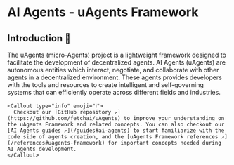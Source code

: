 
# AI Agents - uAgents Framework

## Introduction 🚀

The uAgents (micro-Agents) project is a lightweight framework designed to facilitate the development of decentralized agents. AI Agents (uAgents) are autonomous entities which interact, negotiate, and collaborate with other agents in a decentralized environment. These agents provides developers with the tools and resources to create intelligent and self-governing systems that can efficiently operate across different fields and industries.

    <Callout type="info" emoji="ℹ️">
      Checkout our [GitHub repository ↗️](https://github.com/fetchai/uAgents) to improve your understanding on the uAgents Framework and related concepts. You can also checkout our [AI Agents guides ↗️](/guides#ai-agents) to start familiarize with the code side of agents creation, and the [uAgents Framework references ↗️](/references#uagents-framework) for important concepts needed during AI Agents development.
    </Callout> 
